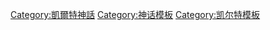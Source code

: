 
[[Category:凱爾特神話|Category:凱爾特神話]]
[[Category:神话模板|Category:神话模板]]
[[Category:凯尔特模板|Category:凯尔特模板]]